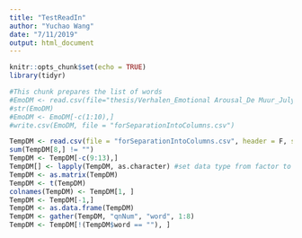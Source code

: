 ```yaml
---
title: "TestReadIn"
author: "Yuchao Wang"
date: "7/11/2019"
output: html_document
---
```


```r
knitr::opts_chunk$set(echo = TRUE)
library(tidyr)
```

```r
#This chunk prepares the list of words 
#EmoDM <- read.csv(file="thesis/Verhalen_Emotional Arousal_De Muur_July 11, 2019_13.08.csv", header=TRUE, sep=",")
#str(EmoDM)
#EmoDM <- EmoDM[-c(1:10),]
#write.csv(EmoDM, file = "forSeparationIntoColumns.csv")

TempDM <- read.csv(file = "forSeparationIntoColumns.csv", header = F, sep = ",")
sum(TempDM[8,] != "")
TempDM <- TempDM[-c(9:13),]
TempDM[] <- lapply(TempDM, as.character) #set data type from factor to character
TempDM <- as.matrix(TempDM) 
TempDM <- t(TempDM) 
colnames(TempDM) <- TempDM[1, ]
TempDM <- TempDM[-1,]
TempDM <- as.data.frame(TempDM)
TempDM <- gather(TempDM, "qnNum", "word", 1:8)
TempDM <- TempDM[!(TempDM$word == ""), ]


```
